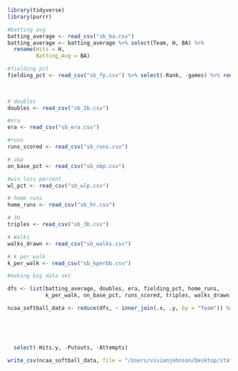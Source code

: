 ```r
library(tidyverse)
library(purrr)
```

```r
#batting avg
batting_average <- read_csv("sb_ba.csv")
batting_average <- batting_average %>% select(Team, H, BA) %>%
  rename(Hits = H,
         Batting_Avg = BA)

#fielding pct
fielding_pct <- read_csv("sb_fp.csv") %>% select(-Rank, -games) %>% rename(Putouts = putouts,
                                                                           Attempts = attempts,
                                                                           Fielding_Pct = `fielding_pct`)

# doubles 
doubles <- read_csv("sb_2b.csv")

#era 
era <- read_csv("sb_era.csv")

#runs 
runs_scored <- read_csv("sb_runs.csv")

# obp 
on_base_pct <- read_csv("sb_obp.csv")

#win loss percent 
wl_pct <- read_csv("sb_wlp.csv")

# home runs 
home_runs <- read_csv("sb_hr.csv")

# 3b
triples <- read_csv("sb_3b.csv")

# Walks
walks_drawn <- read_csv("sb_walks.csv")

# k per walk 
k_per_walk <- read_csv("sb_kperbb.csv")
```

```r
#making big data set

dfs <- list(batting_average, doubles, era, fielding_pct, home_runs,
            k_per_walk, on_base_pct, runs_scored, triples, walks_drawn, wl_pct)

ncaa_softball_data <- reduce(dfs, ~ inner_join(.x, .y, by = "Team")) %>% rename(Hits = Hits.x,
                                                                                `3B` = Triples,
                                                                                `3B_Per_Game` = Triples_Per_Game,
                                                                                Win_Loss_Pct = win_loss_percent,
                                                                                On_Base_Pct = On_Base_Percent,
                                                                                Runs_Allowed = Runs) %>%
  select(-Hits.y, -Putouts, -Attempts)

```

```r
write_csv(ncaa_softball_data, file = "/Users/vivianjohnson/Desktop/stat_289_score_new/vgjohn/ncaa_softball/exploration/ncaa_softball_data.csv")
```

